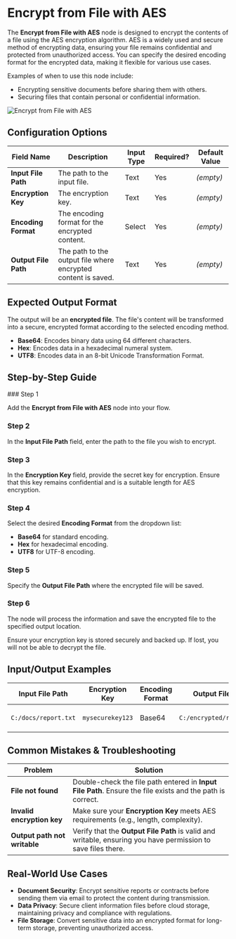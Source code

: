 
# Encrypt from File with AES

The **Encrypt from File with AES** node is designed to encrypt the contents of a file using the AES encryption algorithm. AES is a widely used and secure method of encrypting data, ensuring your file remains confidential and protected from unauthorized access. You can specify the desired encoding format for the encrypted data, making it flexible for various use cases.

Examples of when to use this node include:

- Encrypting sensitive documents before sharing them with others.
- Securing files that contain personal or confidential information.

![Encrypt from File with AES](./encrypt-from-file-with-aes.png)

## Configuration Options

| Field Name           | Description                                                   | Input Type | Required? | Default Value |
| -------------------- | ------------------------------------------------------------- | ---------- | --------- | ------------- |
| **Input File Path**  | The path to the input file.                                   | Text       | Yes       | _(empty)_     |
| **Encryption Key**   | The encryption key.                                           | Text       | Yes       | _(empty)_     |
| **Encoding Format**  | The encoding format for the encrypted content.                | Select     | Yes       | _(empty)_     |
| **Output File Path** | The path to the output file where encrypted content is saved. | Text       | Yes       | _(empty)_     |

## Expected Output Format

The output will be an **encrypted file**. The file's content will be transformed into a secure, encrypted format according to the selected encoding method.

- **Base64**: Encodes binary data using 64 different characters.
- **Hex**: Encodes data in a hexadecimal numeral system.
- **UTF8**: Encodes data in an 8-bit Unicode Transformation Format.

## Step-by-Step Guide

<Steps>
### Step 1

Add the **Encrypt from File with AES** node into your flow.

### Step 2

In the **Input File Path** field, enter the path to the file you wish to encrypt.

### Step 3

In the **Encryption Key** field, provide the secret key for encryption. Ensure that this key remains confidential and is a suitable length for AES encryption.

### Step 4

Select the desired **Encoding Format** from the dropdown list:

- **Base64** for standard encoding.
- **Hex** for hexadecimal encoding.
- **UTF8** for UTF-8 encoding.

### Step 5

Specify the **Output File Path** where the encrypted file will be saved.

### Step 6

The node will process the information and save the encrypted file to the specified output location.

</Steps>

<Callout type="warning" title="Important">
  Ensure your encryption key is stored securely and backed up. If lost, you will
  not be able to decrypt the file.
</Callout>

## Input/Output Examples

| Input File Path      | Encryption Key   | Encoding Format | Output File Path          | Result                                                              |
| -------------------- | ---------------- | --------------- | ------------------------- | ------------------------------------------------------------------- |
| `C:/docs/report.txt` | `mysecurekey123` | Base64          | `C:/encrypted/report.enc` | Encrypted file saved to `C:/encrypted/report.enc` in Base64 format. |

## Common Mistakes & Troubleshooting

| Problem                      | Solution                                                                                                      |
| ---------------------------- | ------------------------------------------------------------------------------------------------------------- |
| **File not found**           | Double-check the file path entered in **Input File Path**. Ensure the file exists and the path is correct.    |
| **Invalid encryption key**   | Make sure your **Encryption Key** meets AES requirements (e.g., length, complexity).                          |
| **Output path not writable** | Verify that the **Output File Path** is valid and writable, ensuring you have permission to save files there. |

## Real-World Use Cases

- **Document Security**: Encrypt sensitive reports or contracts before sending them via email to protect the content during transmission.
- **Data Privacy**: Secure client information files before cloud storage, maintaining privacy and compliance with regulations.
- **File Storage**: Convert sensitive data into an encrypted format for long-term storage, preventing unauthorized access.
